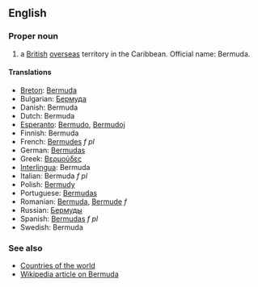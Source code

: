 ==English==

===Proper noun===

# a [[British]] [[overseas]] territory in the Caribbean. Official name: Bermuda.

====Translations====
*[[Breton]]: [[Bermuda]]
*Bulgarian: [[Бермуда]]
*Danish: Bermuda
*Dutch: Bermuda
*[[Esperanto]]: [[Bermudo]], [[Bermudoj]]
*Finnish: Bermuda
*French: [[Bermudes]] ''f pl''
*German: [[Bermudas]]
*Greek: [[Βερμούδες]]
*[[Interlingua]]: Bermuda
*Italian: Bermuda ''f pl''
*Polish: [[Bermudy]]
*Portuguese: [[Bermudas]]
*Romanian: [[Bermuda]], [[Bermude]] ''f''
*Russian: [[Бермуды]]
*Spanish: [[Bermudas]] ''f pl''
*Swedish: Bermuda

===See also===
*[[Countries of the world]]
*[[en:Bermuda|Wikipedia article on Bermuda]]